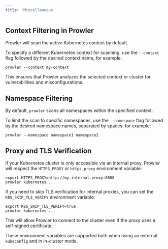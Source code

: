 ```yaml
---
title: 'Miscellaneous'
---
```


## Context Filtering in Prowler

Prowler will scan the active Kubernetes context by default.

To specify a different Kubernetes context for scanning, use the `--context` flag followed by the desired context name, for example:

```console
prowler --context my-context
```

This ensures that Prowler analyzes the selected context or cluster for vulnerabilities and misconfigurations.

## Namespace Filtering

By default, `prowler` scans all namespaces within the specified context.

To limit the scan to specific namespaces, use the `--namespace` flag followed by the desired namespace names, separated by spaces: for example:

```console
prowler --namespace namespace1 namespace2
```

## Proxy and TLS Verification

If your Kubernetes cluster is only accessible via an internal proxy, Prowler will respect the `HTTPS_PROXY` or `https_proxy` environment variable:

```console
export HTTPS_PROXY=http://my.internal.proxy:8888
prowler kubernetes ...
```

If you need to skip TLS verification for internal proxies, you can set the `K8S_SKIP_TLS_VERIFY` environment variable:

```console
export K8S_SKIP_TLS_VERIFY=true
prowler kubernetes ...
```

This will allow Prowler to connect to the cluster even if the proxy uses a self-signed certificate.

These environment variables are supported both when using an external `kubeconfig` and in in-cluster mode.
